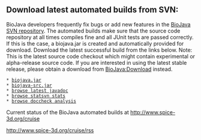 == Download latest automated builds from SVN: ==

BioJava developers frequently fix bugs or add new features in the [[CVS_to_SVN_Migration|BioJava SVN repository]]. The automated builds make sure that the source code repository at all times compiles fine and all  JUnit tests are passed correctly.  If this is the case, a biojava.jar is created and automatically provided for download. Download the latest successful build from the links below. Note: This is the latest source code checkout which might contain experimental or alpha-release source code. If you are interested in using the latest stable release, please obtain a download from [[BioJava:Download]] instead.

 * [http://www.spice-3d.org/public-files/share/biojava/biojava.jar biojava.jar]
 * [http://www.spice-3d.org/public-files/share/biojava/biojava-src.jar biojava-src.jar]
 * [http://www.spice-3d.org/public-files/javadoc/biojava/ browse latest javadoc]
 * [http://www.spice-3d.org/statsvn/stats/ browse statsvn stats]
 * [http://www.spice-3d.org/doccheck/biojava-svn/biojava/ browse doccheck analysis]

Current status of the BioJava automated builds at
[http://www.spice-3d.org/cruise http://www.spice-3d.org/cruise]

<table>
<rss>http://www.spice-3d.org/cruise/rss</rss>
</table>